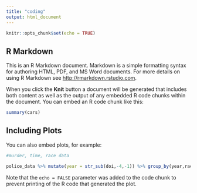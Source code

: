 ```yaml
---
title: "coding"
output: html_document
---
```


```r
knitr::opts_chunk$set(echo = TRUE)
```

## R Markdown

This is an R Markdown document. Markdown is a simple formatting syntax for authoring HTML, PDF, and MS Word documents. For more details on using R Markdown see <http://rmarkdown.rstudio.com>.

When you click the **Knit** button a document will be generated that includes both content as well as the output of any embedded R code chunks within the document. You can embed an R code chunk like this:

```r
summary(cars)
```

## Including Plots

You can also embed plots, for example:

```r
#murder, time, race data 

police_data %>% mutate(year = str_sub(doi,-4,-1)) %>% group_by(year,race) %>% count(year) %>% ggplot(police_data, aes(x = year, fill = race)) + geom_histogram()
```

Note that the `echo = FALSE` parameter was added to the code chunk to prevent printing of the R code that generated the plot.
